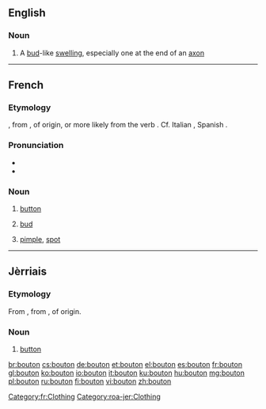 ==English==

===Noun===
{{en-noun}}

# A [[bud]]-like [[swelling]], especially one at the end of an [[axon]]

----

==French==

===Etymology===
{{etyl|fro|fr}} {{term|boton}}, from {{etyl|LL.|fr}} {{recons|buttonem|buttōnem|lang=LL.}}, of {{etyl|gem|fr}} origin, or more likely from the verb {{suffix|bouter|on|lang=fr}}. Cf. Italian {{term|bottone|lang=it}}, Spanish {{term|botón|lang=es}}.

===Pronunciation===
* {{audio|Fr-bouton.ogg|audio}}
* {{IPA|/butɔ̃/|lang=fr}}

===Noun===
{{fr-noun|m}}

# [[button]]
# {{botany|lang=fr}} [[bud]]
# [[pimple]], [[spot]]

[[Category:fr:Clothing]]

----

==Jèrriais==

===Etymology===
From {{etyl|fro|roa-jer}} {{term|boton}}, from {{etyl|LL.|roa-jer}} {{recons|buttonem|buttōnem|lang=LL.}}, of {{etyl|gem|roa-jer}} origin.

===Noun===
{{roa-jer-noun|m}}

# [[button]]

[[Category:roa-jer:Clothing]]

[[br:bouton]]
[[cs:bouton]]
[[de:bouton]]
[[et:bouton]]
[[el:bouton]]
[[es:bouton]]
[[fr:bouton]]
[[gl:bouton]]
[[ko:bouton]]
[[io:bouton]]
[[it:bouton]]
[[ku:bouton]]
[[hu:bouton]]
[[mg:bouton]]
[[pl:bouton]]
[[ru:bouton]]
[[fi:bouton]]
[[vi:bouton]]
[[zh:bouton]]